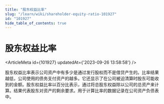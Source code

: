 ```yaml
---
title: "股东权益比率"
slug: "/learn/wiki/shareholder-equity-ratio-101927"
id: "101927"
hide_table_of_contents: true
---
```



# 股东权益比率

<ArticleMeta id={101927} updatedAt={'2023-09-26 13:58:58'} />
<div className='border-solid border-b border-t-0 my-4 border-[var(--ifm-color-gray-300)]' />

股东权益比率表示公司资产中有多少是通过发行股权而不是借贷产生的。比率结果越低，公司使用的债务支付资产的越多。它还显示了在公司被迫清算时股东可能收到的金额。股东权益比率以百分比表示，通过将总股东权益除以公司的总资产来计算。结果代表股东对资产的剩余要求。用于计算比率的数据记录在公司资产负债表中。
